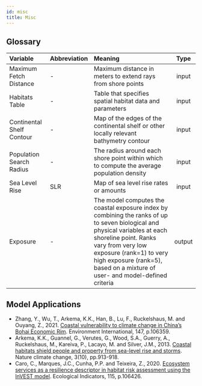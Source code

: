 ```yaml
---
id: misc
title: Misc
---
```

## Glossary
| Variable                  | Abbreviation       | Meaning             | Type   |
| :------------------------ | :------------------| :------------------ | :---:  |
| Maximum Fetch Distance	  | -                  | Maximum distance in meters to extend rays from shore points | input  |
| Habitats Table            | -                  | Table that specifies spatial habitat data and parameters | input  |
| Continental Shelf Contour | -                  | Map of the edges of the continental shelf or other locally relevant bathymetry contour| input  |
| Population Search Radius  | -                  | The radius around each shore point within which to compute the average population density| input  |
| Sea Level Rise            | SLR                | Map of sea level rise rates or amounts| input  |
| Exposure                  | -                  | The model computes the coastal exposure index by combining the ranks of up to seven biological and physical variables at each shoreline point. Ranks vary from very low exposure (rank=1) to very high exposure (rank=5), based on a mixture of user- and model-defined criteria| output  |


## Model Applications 
- Zhang, Y., Wu, T., Arkema, K.K., Han, B., Lu, F., Ruckelshaus, M. and Ouyang, Z., 2021. [Coastal vulnerability to climate change in China’s Bohai Economic Rim](https://doi.org/10.1016/j.envint.2020.106359). Environment International, 147, p.106359.  
- Arkema, K.K., Guannel, G., Verutes, G., Wood, S.A., Guerry, A., Ruckelshaus, M., Kareiva, P., Lacayo, M. and Silver, J.M., 2013. [Coastal habitats shield people and property from sea-level rise and storms](https://doi.org/10.1038/nclimate1944). Nature climate change, 3(10), pp.913-918. 
- Caro, C., Marques, J.C., Cunha, P.P. and Teixeira, Z., 2020. [Ecosystem services as a resilience descriptor in habitat risk assessment using the InVEST model](https://doi.org/10.1016/j.ecolind.2020.106426). Ecological Indicators, 115, p.106426.
